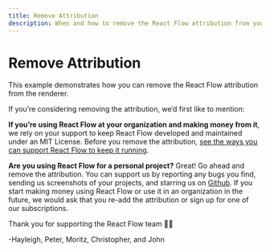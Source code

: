```yaml
---
title: Remove Attribution
description: When and how to remove the React Flow attribution from your flows.
---
```


# Remove Attribution

This example demonstrates how you can remove the React Flow attribution from the renderer.


<Callout type="info">
If you’re considering removing the attribution, we’d first like to mention:

**If you’re using React Flow at your organization and making money from it**, we rely on your support to keep React Flow developed and maintained under an MIT License. Before you remove the attribution, [see the ways you can support React Flow to keep it running](https://reactflow.dev/pro).

**Are you using React Flow for a personal project?** Great! Go ahead and remove the attribution. You can support us by reporting any bugs you find, sending us screenshots of your projects, and starring us on [Github](https://github.com/xyflow/xyflow). If you start making money using React Flow or use it in an organization in the future, we would ask that you re-add the attribution or sign up for one of our subscriptions.

Thank you for supporting the React Flow team ✌🏻

-Hayleigh, Peter, Moritz, Christopher, and John

</Callout>

<RemoteCodeViewer route="learn/remove-attribution" framework="react" />
